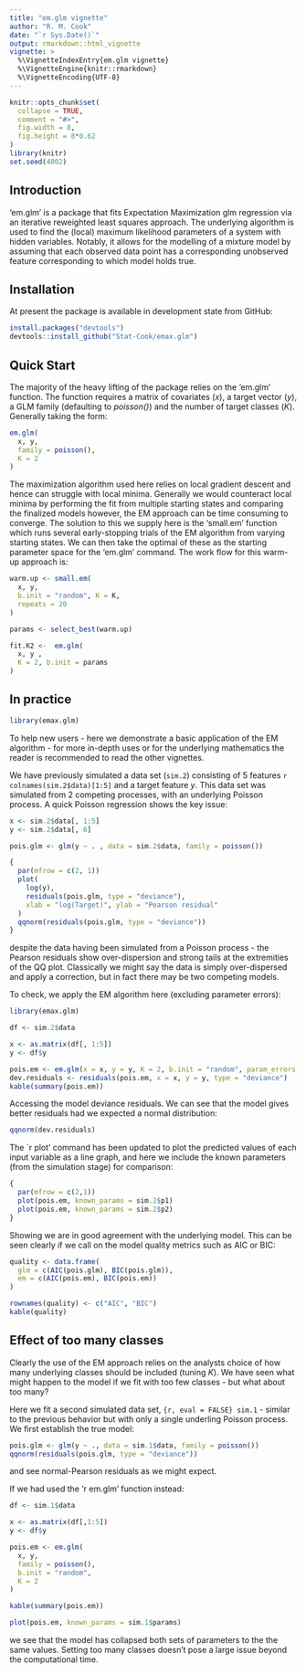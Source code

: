 ```yaml
---
title: "em.glm vignette"
author: "R. M. Cook"
date: "`r Sys.Date()`"
output: rmarkdown::html_vignette
vignette: >
  %\VignetteIndexEntry{em.glm vignette}
  %\VignetteEngine{knitr::rmarkdown}
  %\VignetteEncoding{UTF-8}
---
```


```r
knitr::opts_chunk$set(
  collapse = TRUE,
  comment = "#>",
  fig.width = 8,
  fig.height = 8*0.62
)
library(knitr)
set.seed(4002)
```

## Introduction

'em.glm' is a package that fits Expectation Maximization glm regression via an iterative reweighted least squares approach.   The underlying algorithm is used to find the (local) maximum likelihood parameters of a system with hidden variables.  Notably, it allows for the modelling of a mixture model by assuming that each observed data point has a corresponding unobserved feature corresponding to which model holds true.

## Installation

At present the package is available in development state from GitHub:

``` r
install.packages("devtools")
devtools::install_github("Stat-Cook/emax.glm")
```

## Quick Start

The majority of the heavy lifting of the package relies on the  'em.glm' function.  The function requires a matrix of covariates (*x*), a target vector (*y*), a GLM family (defaulting to *poisson()*) and the number of target classes (*K*).  Generally taking the form:

``` r
em.glm(
  x, y,
  family = poisson(),
  K = 2
)
```

The maximization algorithm used here relies on local gradient descent and hence can struggle with local minima.  Generally we would counteract local minima by performing the fit from multiple starting states and comparing the finalized models however, the EM approach can be time consuming to converge.  The solution to this we supply here is the 'small.em' function which runs several early-stopping trials of the EM algorithm from varying starting states.  We can then take the optimal of these as the starting parameter space for the 'em.glm' command.  The work flow for this warm-up approach is:

``` r
warm.up <- small.em(
  x, y, 
  b.init = "random", K = K,
  repeats = 20
)

params <- select_best(warm.up)

fit.K2 <-  em.glm(
  x, y ,
  K = 2, b.init = params
)
```


## In practice

``` r
library(emax.glm)
```

To help new users - here we demonstrate a basic application of the EM algorithm - for more in-depth uses or for the underlying mathematics the reader is recommended to read the other vignettes. 


We have previously simulated a data set (`sim.2`) consisting of 5 features `r colnames(sim.2$data)[1:5]` and a target feature $y$.  This data set was simulated from 2 competing processes, with an underlying Poisson process.  A quick Poisson regression shows the key issue:

``` r
x <- sim.2$data[, 1:5]
y <- sim.2$data[, 6]

pois.glm <- glm(y ~ . , data = sim.2$data, family = poisson())
``` 

``` r
{
  par(mfrow = c(2, 1))
  plot(
    log(y),
    residuals(pois.glm, type = "deviance"),
    xlab = "log(Target)", ylab = "Pearson residual"
  )
  qqnorm(residuals(pois.glm, type = "deviance"))
}
```

despite the data having been simulated from a Poisson process - the Pearson residuals show over-dispersion and strong tails at the extremities of the QQ plot.  Classically  we might say the data is simply over-dispersed and apply a correction, but in fact there may be two competing models.

To check, we apply the EM algorithm here (excluding parameter errors):


``` r
library(emax.glm)

df <- sim.2$data

x <- as.matrix(df[, 1:5])
y <- df$y

pois.em <- em.glm(x = x, y = y, K = 2, b.init = "random", param_errors = FALSE)
dev.residuals <- residuals(pois.em, x = x, y = y, type = "deviance")
kable(summary(pois.em))
```

Accessing the model deviance residuals.  We can see that the model gives better residuals had we expected a normal distribution:

``` r
qqnorm(dev.residuals)
```

The `r plot' command has been updated to plot the predicted values of each input variable as a line graph, and here we include the known parameters (from the simulation stage) for comparison: 

``` r
{
  par(mfrow = c(2,1))
  plot(pois.em, known_params = sim.2$p1)
  plot(pois.em, known_params = sim.2$p2)
}
```

Showing we are in good agreement with the underlying model.  This can be seen clearly if we call on the model quality metrics such as AIC or BIC:

``` r
quality <- data.frame(
  glm = c(AIC(pois.glm), BIC(pois.glm)),
  em = c(AIC(pois.em), BIC(pois.em))
)

rownames(quality) <- c("AIC", "BIC")
kable(quality)
```


## Effect of too many classes

Clearly the use of the EM approach relies on the analysts choice of how many underlying classes should be included (tuning $K$).  We have seen what might happen to the model if we fit with too few classes - but what about too many?

Here we fit a second simulated data set, `{r, eval = FALSE} sim.1` - similar to the previous behavior but with only a single underling Poisson process.  We first establish the true model:

``` r
pois.glm <- glm(y ~ ., data = sim.1$data, family = poisson())
qqnorm(residuals(pois.glm, type = "deviance"))
``` 

and see normal-Pearson residuals as we might expect.  

If we had used the 'r em.glm' function instead:

``` r
df <- sim.1$data

x <- as.matrix(df[,1:5])
y <- df$y

pois.em <- em.glm(
  x, y,
  family = poisson(),
  b.init = "random",
  K = 2
)

kable(summary(pois.em))
```

``` r
plot(pois.em, known_params = sim.1$params)
```

we see that the model has collapsed both sets of parameters to the the same values.  Setting too many classes doesn't pose a large issue beyond the computational time.


